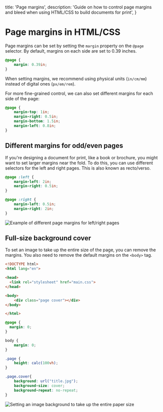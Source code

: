 
  title: 'Page margins',
  description:
    'Guide on how to control page margins and bleed when using HTML/CSS to build documents for print',
}

# Page margins in HTML/CSS

Page margins can be set by setting the `margin` property on the `@page` selector.
By default, margins on each side are set to 0.39 inches.

```css
@page {
    margin: 0.39in;
}
```

When setting margins, we recommend using physical units (`in/cm/mm`) instead of digital ones (`px/em/rem`).

For more fine-grained control, we can also set different margins for each side of the page:

```css
@page {
    margin-top: 1in;
    margin-right: 0.5in;
    margin-bottom: 1.5in;
    margin-left: 0.8in;
}
```

## Different margins for odd/even pages

If you're designing a document for print, like a book or brochure, you might want to set larger margins near the fold. To do this, you can use different selectors for the left and right pages. This is also known as recto/verso.

```css
@page :left {
    margin-left: 2in;
    margin-right: 0.5in;
}

@page :right {
    margin-left: 0.5in;
    margin-right: 2in;
}
```

<img src={rectoVersoExample.src} alt="Example of different page margins for left/right pages" />

## Full-size background cover

To set an image to take up the entire size of the page, you can remove the margins. You also need to remove the default margins on the `<body>` tag.


```html {{ title: 'index.html' }}
<!DOCTYPE html>
<html lang="en">

<head>
  <link rel="stylesheet" href="main.css">
</head>

<body>
    <div class="page cover"></div>
</body>

</html>
```

```css {{ title: 'main.css' }}
@page {
  margin: 0;
}

body {
    margin: 0;
}

.page {
    height: calc(100vh);
}

.page.cover{
    background: url("title.jpg");
    background-size: cover;
    background-repeat: no-repeat;
}
```

<img src={fullSizeCoverExample.src} alt="Setting an image background to take up the entire paper size" />